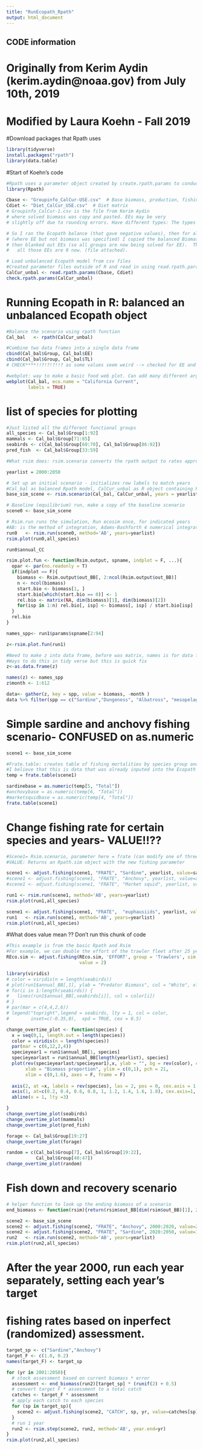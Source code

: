 ```yaml
---
title: "RunEcopath_Rpath"
output: html_document
---
```


## CODE information ##
# Originally from Kerim Aydin (kerim.aydin@noaa.gov) from July 10th, 2019
# Modified by Laura Koehn - Fall 2019

#Download packages that Rpath uses
```r
library(tidyverse)
install.packages("rpath")
library(data.table)
```


#Start of Koehn's code
```r
#Rpath uses a parameter object created by create.rpath.params to conduct the mass balance of the system
library(Rpath)

Cbase <- "Groupinfo_CalCur-USE.csv"  # Base biomass, production, fishing, etc.
Cdiet <- "Diet_CalCur_USE.csv"  # Diet matrix
# Groupinfo_CalCur-1.csv is the file from Kerim Aydin
# where solved biomass was copy and pasted. EEs may be very
# slightly off due to rounding errors. Have different types: The types are: living = 0, primary producer = 1, detritus = 2, and fleet = 3. 

# So I ran the Ecopath balance (that gave negative values), then for all the top-down balanced groups
# (where EE but not biomass was specified) I copied the balanced Biomass into the file, 
# then blanked out EEs (so all groups are now being solved for EE).  That solved the negative EE problem - 
#   all those EEs are 0 now. (file attached).

```


```r
# Load unbalanced Ecopath model from csv files 
#Created parameter files outside of R and read in using read.rpath.params function. This merges several different flat files into an R object of the list type. The function create.rpath.params will generate an Rpath.param. This ensures that all of the correct columns are present in the parameter file. 
CalCur_unbal <- read.rpath.params(Cbase, Cdiet)
check.rpath.params(CalCur_unbal)

```

# Running Ecopath in R: balanced an unbalanced Ecopath object

```r
#Balance the scenario using rpath function 
Cal_bal   <- rpath(CalCur_unbal) 

#Combine two data frames into a single data frame 
cbind(Cal_bal$Group, Cal_bal$EE)
cbind(Cal_bal$Group, Cal_bal$TL) 
# CHECK****!!?!?!?!!? as some values seem weird --> checked for EE and all values match the ones on the original data set published (this also calculates some not listed there), checekd for trophic level with Field et al. (2004) and all seems normal! 

#webplot: way to make a basic food web plot. Can add many different arguments to change preferences. 
webplot(Cal_bal, eco.name = "California Current",
        labels = TRUE)
```

# list of species for plotting
```r
#Just listed all the different functional groups
all_species <- Cal_bal$Group[1:92] 
mammals <- Cal_bal$Group[71:85] 
seabirds <- c(Cal_bal$Group[60:70], Cal_bal$Group[86:92])
pred_fish  <- Cal_bal$Group[33:59] 
```

```r
#What rsim does: rsim.scenario converts the rpath output to rates appropriate for running the simulation, can adjust base scenario through adjust.scenario, adjust.fishing, and adjust.forcing

yearlist = 2000:2050

# Set up an initial scenario - initializes row labels to match years
#Cal_bal as balanced Rpath model, CalCur_unbal as R object containing Rpath parameters- is generated through read.rpath.params, and years is the vector of each year of simulation (this is simulating year 2,000- 2,050)
base_sim_scene <- rsim.scenario(Cal_bal, CalCur_unbal, years = yearlist)

# Baseline (equilibrium) run, make a copy of the baseline scenario
scene0 <- base_sim_scene

# Rsim.run runs the simulation, Run ecosim once, for indicated years
#AB: is the method of integration, Adams-Bashforth 4 numerical integration, doesn't seem like anything we need to change 
run0   <- rsim.run(scene0, method='AB', years=yearlist) 
rsim.plot(run0,all_species)

run0$annual_CC
```

```r
rsim.plot.fun <- function(Rsim.output, spname, indplot = F, ...){
  opar <- par(no.readonly = T)
  if(indplot == F){
    biomass <- Rsim.output$out_BB[, 2:ncol(Rsim.output$out_BB)]
    n <- ncol(biomass)
    start.bio <- biomass[1, ]
    start.bio[which(start.bio == 0)] <- 1
    rel.bio <- matrix(NA, dim(biomass)[1], dim(biomass)[2])
    for(isp in 1:n) rel.bio[, isp] <- biomass[, isp] / start.bio[isp]
  }
  rel.bio
} 

names_spp<- run1$params$spname[2:94]

z<-rsim.plot.fun(run1)

#Need to make z into data frame, before was matrix, names is for data frame not matrix
#Ways to do this in tidy verse but this is quick fix
z<-as.data.frame(z)

names(z) <- names_spp
z$month <- 1:612

data<- gather(z, key = spp, value = biomass, -month )
data %>% filter(spp == c("Sardine","Dungeness", "Albatross", "mesopelagics", "Skates")) %>% ggplot(aes(month,biomass)) + geom_line(aes(colour= factor(spp)))

```



# Simple sardine and anchovy fishing scenario- CONFUSED on as.numeric 
```r
scene1 <- base_sim_scene

#Frate.table: creates table of fishing mortalities by species group and gear for an Rpath.sim object 
#I believe that this is data that was already inputed into the Ecopath model 
temp = frate.table(scene1)

sardinebase = as.numeric(temp[5, "Total"])
#anchovybase = as.numeric(temp[6, "Total"])
#marketsquidbase = as.numeric(temp[4, "Total"])
frate.table(scene1)
```

# Change fishing rate for certain species and years- VALUE!!??
```r

#Scene1= Rsim.scenario, parameter here = frate (can modify one of three parameters: effort, frate, adn catch), sardine= group, sim.year= yearlist so saying year of simulation that should be modified (or range), sim.month= month of year that should be modified and if set to 0 then all months are modified 
#VALUE: Returns an Rpath.sim object with the new fishing parameter

scene1 <- adjust.fishing(scene1, "FRATE", "Sardine", yearlist, value=sardinebase*3)  
#scene1 <- adjust.fishing(scene1, "FRATE", "Anchovy", yearlist, value=anchovybase*3) 
#scene1 <- adjust.fishing(scene1, "FRATE", "Market squid", yearlist, value=marketsquidbase*2) 

run1 <- rsim.run(scene1, method='AB', years=yearlist)
rsim.plot(run1,all_species) 

scene1 <- adjust.fishing(scene1, "FRATE",  "euphausiids", yearlist, value=3) 
run1   <- rsim.run(scene1, method='AB', years=yearlist)
rsim.plot(run1,all_species) 

```

#What does value mean ?? Don't run this chunk of code 
```r
#This example is from the basic Rpath and Rsim
#For example, we can double the effort of the trawler fleet after 25 years using the `adjust.fishing` function! 
REco.sim <- adjust.fishing(REco.sim, 'EFFORT', group = 'Trawlers', sim.year = 25:100, 
                           value = 2)
```


```r

library(viridis)
# color = viridis(n = length(seabirds))
# plot(run1$annual_BB[,1], ylab = "Predator Biomass", col = "White", xlab = "Time", ylim = c(0,0.004))
# for(i in 1:length(seabirds)) {
#   lines(run1$annual_BB[,seabirds[i]], col = color[i])
# }
# par(mar = c(4,4,2,6))
# legend("topright",legend = seabirds, lty = 1, col = color,
#        inset=c(-0.35,0),  xpd = TRUE, cex = 0.5)

change_overtime_plot <- function(species) {
  x = seq(0,1, length.out = length(species))
  color = viridis(n = length(species))
  par(mar = c(6,12,2,4))
  specieyear1 = run1$annual_BB[1, species]
  specieyearlast = run1$annual_BB[length(yearlist), species]
  plot(rev(specieyearlast/specieyear1),x, ylab = "", bg = rev(color), col = "Black",
       xlab = "Biomass proportion", ylim = c(0,1), pch = 21,
       xlim = c(0,1.6), axes = F, frame = F)
  
  axis(2, at =x, labels = rev(species), las = 2, pos = 0, cex.axis = 1.5)
  axis(1, at=c(0.2, 0.4, 0.6, 0.8, 1, 1.2, 1.4, 1.6, 1.8), cex.axis=1, tck=0.01, pos = -0.05)
  abline(v = 1, lty =3)

}
change_overtime_plot(seabirds)
change_overtime_plot(mammals)
change_overtime_plot(pred_fish)

forage <- Cal_bal$Group[19:27] 
change_overtime_plot(forage)

random = c(Cal_bal$Group[7], Cal_bal$Group[19:22],
           Cal_bal$Group[40:47])
change_overtime_plot(random)

```

# Fish down and recovery scenario
```r
# helper function to look up the ending biomass of a scenario
end_biomass <- function(rsim){return(rsim$out_BB[dim(rsim$out_BB)[1], 2:(dim(rsim$out_BB)[2])])}

scene2 <- base_sim_scene
scene2 <- adjust.fishing(scene2, "FRATE", "Anchovy", 2000:2020, value=2.0)
scene2 <- adjust.fishing(scene2, "FRATE", "Sardine", 2020:2050, value=1.0)
run2   <- rsim.run(scene2, method='AB', years=yearlist)
rsim.plot(run2,all_species) 
```


# After the year 2000, run each year separately, setting each year's target
# fishing rates based on inperfect (randomized) assessment.
```r
target_sp <- c("Sardine","Anchovy")
target_F <- c(1.0, 0.2)
names(target_F) <- target_sp 

for (yr in 2001:2050){
  # stock assessment based on current biomass * error
  assessment <- end_biomass(run2)[target_sp] * (runif(2) + 0.5)   
  # convert target F * assessment to a total catch 
  catches <- target_F * assessment
  # apply each catch to each species
  for (sp in target_sp){
    scene2 <- adjust.fishing(scene2, "CATCH", sp, yr, value=catches[sp])
  }
  # run 1 year
  run2 <- rsim.step(scene2, run2, method='AB', year.end=yr) 
}  
rsim.plot(run2,all_species)  
```



